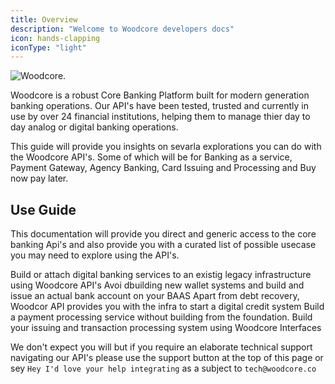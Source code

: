```yaml
---
title: Overview
description: "Welcome to Woodcore developers docs"
icon: hands-clapping
iconType: "light"
---
```


<Frame>
  <img src="/images/dev.svg" alt="Woodcore." />
</Frame>


Woodcore is a robust Core Banking Platform built for modern generation banking operations. Our API's have been tested, trusted and currently in use by over 24 financial institutions, helping them to manage thier day to day analog or digital banking operations.

This guide will provide you insights on sevarla explorations you can do with the Woodcore API's. Some of which will be for Banking as a service, Payment Gateway, Agency Banking, Card Issuing and Processing and Buy now pay later.

## Use Guide

This documentation will provide you direct and generic access to the core banking Api's and also provide you with a curated list of possible usecase you may need to explore using the API's.

<CardGroup cols={2}>
  <Card title="Digital Banking" icon="receipt" href="/usecase/digitalbank">
    Build or attach digital banking services to an existig legacy infrastructure using Woodcore API's
  </Card>

  <Card title="Banking as a Service" icon="nfc-symbol" href="/usecase/baas">
    Avoi dbuilding new wallet systems and build and issue an actual bank account on your BAAS
  </Card>

  <Card title="Loan Management" icon="vault" href="/usecase/lms">
    Apart from debt recovery, Woodcor API provides you with the infra to start a digital credit system
  </Card>

  <Card title="Payment Processing" icon="filter-circle-dollar" href="/usecase/payments">
    Build a payment processing service without building from the foundation.
  </Card>

  <Card title="Card Issuing & Processing" icon="credit-card" href="/usecase/card">
    Build your issuing and transaction processing system using Woodcore Interfaces
  </Card>
</CardGroup>

We don't expect you will but if you require an elaborate technical support navigating our API's please use the support button at the top of this page or sey `Hey I'd love your help integrating` as a subject to `tech@woodcore.co`
